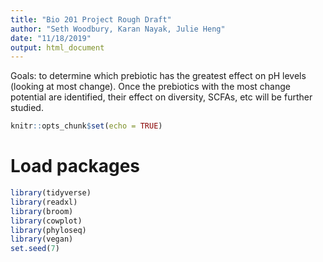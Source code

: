 ```yaml
---
title: "Bio 201 Project Rough Draft"
author: "Seth Woodbury, Karan Nayak, Julie Heng"
date: "11/18/2019"
output: html_document
---
```


Goals: to determine which prebiotic has the greatest effect on pH levels (looking at most change). Once the prebiotics with the most change potential are identified, their effect on diversity, SCFAs, etc will be further studied.

```r
knitr::opts_chunk$set(echo = TRUE)
```

# Load packages
```r
library(tidyverse)
library(readxl)
library(broom)
library(cowplot)
library(phyloseq)
library(vegan)
set.seed(7)
```
